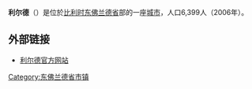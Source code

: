 {{Unreferenced|time=2018-08-11T13:00:03+00:00}}
'''利尔德'''（{{lang-nl|Lierde}}）是位於[[比利时|比利时]][[东佛兰德省|东佛兰德省]]部的一座[[城市|城市]]，人口6,399人（2006年）。

==外部链接==
*[http://www.lierde.be/ 利尔德官方网站]{{Wayback|url=http://www.lierde.be/ |date=20080827084023 }}

{{东佛兰德省市区}}

{{DEFAULTSORT:Lierde}}
{{Belgium-geo-stub}}

[[Category:东佛兰德省市镇|Category:东佛兰德省市镇]]